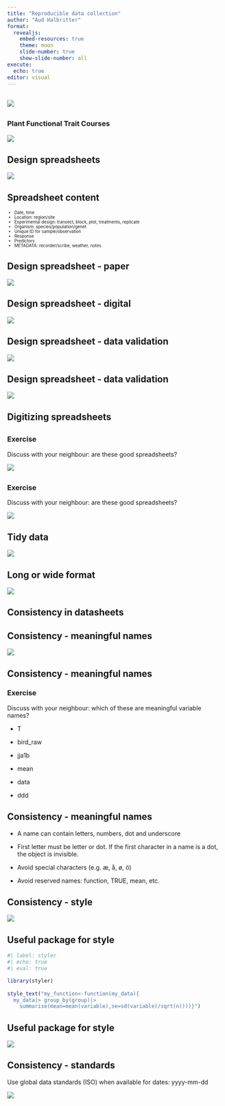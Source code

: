```yaml
---
title: "Reproducible data collection"
author: "Aud Halbritter"
format: 
  revealjs:
    embed-resources: true
    theme: moon
    slide-number: true
    show-slide-number: all
execute:
  echo: true
editor: visual
---
```



## 

![](pics/data_cycle.png)

## 

### Plant Functional Trait Courses

![](pics/pftc4.JPG)

## Design spreadsheets

![](pics/spreadsheets.jpg)

## Spreadsheet content

::: {style="font-size: 70%;"}
-   Date, time
-   Location: region/site
-   Experimental design: transect, block, plot, treatments, replicate
-   Organism: species/population/genet
-   Unique ID for sample/observation
-   Response
-   Predictors
-   METADATA: recorder/scribe, weather, notes
:::

## Design spreadsheet - paper

![](pics/envelope.jpeg)

## Design spreadsheet - digital

![](pics/digital.png)

## Design spreadsheet - data validation

![](pics/typos.png)

## Design spreadsheet - data validation

![](pics/validation.png)

## Digitizing spreadsheets

## 

::: callout-note
### Exercise
Discuss with your neighbour: are these good spreadsheets?
:::


![](pics/separate-files2.jpg)

## 

::: callout-note
### Exercise
Discuss with your neighbour: are these good spreadsheets?
:::

![](pics/separate-files.jpg)

## Tidy data


![](pics/tidydata_1.jpg)


## Long or wide format


![](pics/tidyr-pivot_wider_longer.gif)



## Consistency in datasheets

## Consistency - meaningful names

![](pics/final.png)

## Consistency - meaningful names
::: callout-note
### Exercise
Discuss with your neighbour: which of these are meaningful variable names?
:::


-   T

-   bird_raw

-   jja1b

-   mean

-   data

-   ddd

## Consistency - meaningful names

-   A name can contain letters, numbers, dot and underscore

-   First letter must be letter or dot. If the first character in a name is a dot, the object is invisible.

-   Avoid special characters (e.g. æ, å, ø, ö)

-   Avoid reserved names: function, TRUE, mean, etc.

## Consistency - style

![](pics/cases.jpg)

## Useful package for style

```r
#| label: styler
#| echo: true
#| eval: true

library(styler)
 
style_text("my_function<-function(my_data){
  my_data|> group_by(group)|> 
    summarise(mean=mean(variable),se=sd(variable)/sqrt(n()))}")  

```

## Useful package for style

![](pics/styler.png)


## Consistency - standards

Use global data standards (ISO) when available for dates: yyyy-mm-dd

![](pics/dates.png)

